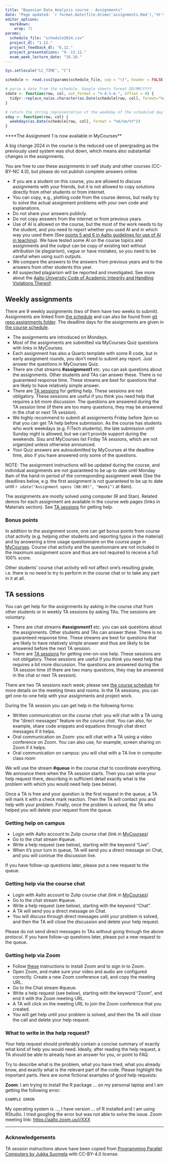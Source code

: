 ```yaml
---
title: "Bayesian Data Analysis course - Assignments"
date: "Page updated: `r format.Date(file.mtime('assignments.Rmd'),'%Y-%m-%d')`"
editor_options: 
  markdown: 
    wrap: 72
params:
  schedule_file: "schedule2024.csv"
  project_dl: "1.12."
  project_feedback_dl: "6.12."
  project_presentations: "9.-13.12."
  exam_week_lecture_date: "16.10."
---
```


```r
Sys.setlocale("LC_TIME", "C")

schedule <- read.csv2(params$schedule_file, sep = "\t", header = FALSE, row.names = 1, col.names = paste("Week", 0:13, sep = ""))

# parse a date from the schedule. Google sheets format DD/MM/YYYY
sdate <- function(row, col, out_format = "%-d.%-m.", offset = 0) {
  tidyr::replace_na(as.character(as.Date(schedule[row, col], format="%d/%m/%Y") + offset, format = out_format), schedule[row, col])
}

# return the string representation of the weekday of the scheduled day
sday <- function(row, col) {
  weekdays(as.Date(schedule[row, col], format = "%d/%m/%Y"))
}
```

****The Assignment 1 is now available in MyCourses**

A big change 2024 in the course is the reduced use of peergrading as
the previously used system was shut down, which means also substantial
changes in the assignments.

You are free to use these assignments in self study and other courses
(CC-BY-NC 4.0), but please do not publish complete answers online.

- If you are a student on this course, you are allowed to discuss assignments with your friends, but it is not allowed to copy solutions directly from other students or from internet.
- You can copy, e.g., plotting code from the course demos, but really try to solve the actual assignment problems with your own code and explanations.
- Do not share your answers publicly.
- Do not copy answers from the internet or from previous years.
- Use of AI is allowed on the course, but the most of the work needs to by the student, and you need to report whether you used AI and in which way you used them (See [points 5 and 6 in Aalto guidelines for use of AI in teaching](https://www.aalto.fi/en/services/guidance-for-the-use-of-artificial-intelligence-in-teaching-and-learning-at-aalto-university)). We have tested some AI on the course topics and assignments and the output can be copy of existing text without attribution (ie plagiarism), vague or have mistakes, so you need to be careful when using such outputs.
- We compare the answers to the answers from previous years and to the answers from other students this year.
- All suspected plagiarism will be reported and investigated. See more about the [Aalto University Code of Academic Integrity and Handling Violations Thereof](https://www.aalto.fi/en/applications-instructions-and-guidelines/aalto-university-code-of-academic-integrity-and-handling-violations-thereof).

## Weekly assignments

There are 9 weekly assignments (two of them have two weeks to submit).
Assignments are linked from [the schedule](Aalto2024.html#Schedule_2024)
and can also be found from [git repo assignments
folder](https://github.com/avehtari/BDA_course_Aalto/tree/master/assignments).
The deadline days for the assignments are given in [the course
schedule](Aalto2024.html#Schedule_2024).

-   The assignments are introduced on Mondays.
-   Most of the assignments are submitted via MyCourses Quiz questions with links in MyCourses.
-   Each assignment has also a Quarto template with some R code, but in
    early assignment rounds, you don't need to submit any report. Just
    answer the questions in MyCourses Quiz.
-   There are chat streams **#assignment1** etc. you can ask questions
    about the assignments. Other students and TAs can answer these.
    There is no guaranteed response time. These streams are best for
    questions that are likely to have relatively simple answer.
-   There are [TA sessions](#TA_sessions) for getting help. These
    sessions are not obligatory. These sessions are useful if you think
    you need help that requires a bit more discussion. The questions are
    answered during the TA session time (if there are too many
    questions, they may be answered in the chat or next TA session).
-   We highly recommend to submit all assignments Friday before 3pm so
    that you can get TA help before submission. As the course has
    students who work weekdays (e.g. FiTech students), the late
    submission until Sunday night is allowed, but we can't provide
    support during the weekends. Sisu and MyCourses list Firday TA sessions,
    which are not organized unless otherwise announced.
-   Your Quiz answers are autosubmitted by MyCourses at the deadline
    time, also if you have answered only some of the questions.
<!--
-   You can use [R markdown
    template](https://github.com/avehtari/BDA_course_Aalto/tree/master/templates/)
    or [Quarto
    template](https://github.com/avehtari/BDA_course_Aalto/tree/master/templates/)
    for the report. **You can also use any other software**, but please
    follow the outline and ideas in the template [also available as
    PDF](https://github.com/avehtari/BDA_course_Aalto/tree/master/templates/)
-   RStudio has a visual R markdown editor which makes it very easy to
    edit R markdown and Quarto documents as it looks more like the end
    result and has handy toolbar and menus for formatting (e.g. section
    headings, bolding, lists, figures)
-   Students return their answers to
    [peergrade](https://www.peergrade.io) by the end of the week
    (hand-in period). The deadlines are on Sundays 23:59. We can't
    accept late submissions due to the peergrading process.
-   After this, each student reviews 3 random other students' answers
    and provides feedback via online rubric form in peergrade during
    Monday to Wednesday 23:59 (peer grading period).
-   After peergrading, each student reflects on the feedback (reactions,
    e.g. not helpful/helpful) before Sunday 23:59.
-   If a student receives inappropriate feedback/grading or reaction,
    they may "flag" it for TAs to check from Wednesday to Sunday
    (flagging period). Strongly conflicting feedback/gradings are also
    manually checked by TAs (after flagging period). As a guideline, the
    TA responsible for that particular assignment will resolve these
    flags within one week from the date when the feedback was closed.
    Sometimes, especially if the flag resolving is escalated it may take
    more time. Flags that are added after one week from the when the
    feedback was closed will be resolved in the end of the course.
-   Peergrade alerts: If you are worried that you forget the deadlines,
    you can set peergrade to send you email when assignment opens for
    submission, 24 hours before assignment close for submission,
    assignment is open for reviewing, 24 hours before an assignment
    closes for reviewing if you haven't started yet, someone likes my
    feedback (once a day). Click your name -\> User Settings to choose
    which alerts you want.
-->

NOTE: The assignment instructions will be updated during the course, and
individual assignments are not guaranteed to be up to date until Monday
8am of the hand-in period of the corresponding assignment week (See the
deadlines below, e.g. the first assignment is not guaranteed to be up to
date until `r sdate("Assignment opens (08:00)", "Week1")` at 8am).

<!--
Report all results in a single, **anonymous** \*.pdf -file. Do not
include your name, student id, or other information that can identify
you (Peergrade knows who submitted what). You can choose the file name
 freely. Submit the report it in
[peergrade](https://www.peergrade.io). Submitting empty or almost empty
pdf files is not allowed (this will be handled as a violation of
academic integrity as it is harming other students). Include also any
source code to the report (either in appendix or embedded in the
answer). By anonymity it is meant that the report should not contain
your name or student number. In addition to the correctness of the
answers, the overall quality and clearness of the report is also
evaluated.
-->

The assignments are mostly solved using computer (R and Stan). Related
demos for each assignment are available in the course web pages (links
in Materials section). See [TA sessions](#TA_sessions) for getting help.

<!--
Overall recommendation for many students is to include more text
explanations as writing that text is an active way of learning, and also
it's easier to see if you have understood the concepts correctly. If you
make minimal reports, you will also get minimal feedback and you learn
less. The main purpose of the course is to learn, and learning is more
effective if you do it in active and interactive way.

For those who are self studying or who miss several assignment rounds,
there is a possibility to hand in all assignments once in period III (no
need to ask permission for this as this is automatically granted for
everyone). We still strongly recommend students taking the course to
follow the weekly submission deadlines to more evenly spread the work
during the course.

<!--
## Peergrade

Signin into peergrade with link provided at
[MyCourses](https://mycourses.aalto.fi/course/view.php?id=40722)

## Peergrading / feedback

Peergrading is called giving feedback in peergrade.io. Giving feedback
is good term as it is not meant to be just grading wrong vs. correct
answers. Please provide also feedback on the presentation. Part of the
course is practicing making data analysis reports. By providing feedback
on the report presentation other students can learn what they can
improve or what they already did well. You should be able to provide
constructive or positive feedback for all non-empty reports, even if
there is nothing to say about the technical correctness of the answers.
If you all provide more feedback, you will all learn more about good
data analysis reports. Be kind.

## Assignment scoring

Points are given from both *submitting an assignment* and *giving
feedback*. *Submission performance* gives 80% and *feedback performance*
20% of the total score. Only those students who returned a given
assignment are allowed to give feedback to the answers submitted by
others.

You don't need to get 100% score from the submission or feedback to get
grade 5. Thus, one should not worry about getting a 100% score. A
critical reviewer will also affect other students' grading. In addition,
a question can always be flagged for course personnel to check.

We have noticed in previous years that some students return an empty pdf
to peergrade to still get points from giving feedback. This is not
allowed. If a student returns an empty pdf or it is obvious from the pdf
that the student hasn't done any effort for the assignment, the student
is not allowed to give feedback. The course staff will monitor returned
assignments, and negative points will be awarded to empty assignments.
If any student is reviewing an empty pdf, please contact course staff.

### Submission score

After peer grading is over for an assignment, each submission receives a
*submission score*. This score is between 0% and 100% depending on how
well the peers evaluated the submission. This is mostly about the
technical correctness and small part about the presentation.

The numerical score for each criteria is normalised to be between 0% and
100%, where 0% is given to the worst, and 100% to the best possible
answer. As an example, in a Scale-question with 5 levels, the different
answers will count 0%, 25%, 50%, 75%, 100%.

The total submission score is calculated for a submission by averaging
the scores from each of the peers. The score from an individual peer
evaluating a submission is obtained by averaging over the criteria in
the feedback rubric.

Within each assignment, there are two sections *Basic requirements* and
*Overall quality of the report*. These segments are weighted so that
they each provide 7.5% of that assignment's total score. The remaining
85% is distributed evenly to the rest of the sections. Within each
section, the points are distributed evenly among each question.

If a student has flagged some of their received evaluations and a TA has
accepted the flag and overruled the original evaluation, then TA's new
evaluation is used for computing the score instead. If a teacher
overrules a specific evaluation by one student, that answer is taken to
be the correct one for that part of that submission. This means that the
evaluations by other students on that part are disregarded in the final
score of the submission.

There are 9 assignment rounds in total. Each round has different
weighting when computing the total score. The assignment instructions
list max points for each assignment as 3, 3, 9, 6, 6, 6, 6, 6, 3. These
translate (approximately) to weights 6%, 6%, 19%, 12%, 12%, 12%, 12%,
12%, 6%.

### Feedback score

The *feedback score* depends on the reactions, such that a student's
feedback score on an assignment is an average of the reactions received.
If no reactions have been given to the student's reviews, no feedback
score is computed and it will simply show as "-".

When you provide feedback, you can provide constructive and positive
feedback on how to improve presentation or tell what is already very
good. If the report is perfect and you can't come up with anything to
improve, you can tell what did you like about the report. By providing
that kind of feedback you are more likely to receive higher feedback
score. Even

The following are reasons to react positively to feedback:

-   Reviewer giving you tips on how to improve the presentation of the
    report or specific answer.
-   Reviewer making the effort of finding and pointing out where your
    bug originates from.

Be kind when reacting to to the feedback. If you didn't like the
feedback, think first a moment, and then re-consider whether it was just
the wording that got you angry and maybe there is something useful in
the feedback.

Note that the baseline feedback reaction is "Somewhat useful. Could be
more elaborate." which corresponds to 0.5 points or as Peergrade shows
it to 50%. If you receive 100% you have exceeded the expectations.
-->

### Bonus points {#bonus}

In addition to the assignment score, one can get bonus points from course
chat activity (e.g. helping other students and reporting typos in the material) and by answering a time usage questionnaire on the course
page in
[MyCourses](https://mycourses.aalto.fi/course/view.php?id=40722). Course
chat activity and the questionnaire are not included in the maximum
assignment score and thus are not required to receive a full 100% score.
	   
Other students' course chat activity will not affect one's resulting
grade, i.e. there is no need to try to perform in the course chat or to
take any part in it at all.

<!--
After each assignment, a voluntary anonymous questionnaire is opened on
the course page in
[MyCourses](https://mycourses.aalto.fi/course/view.php?id=40722) for the
peergrading feedback period (Monday 8:00 to Wednesday 23:59).

## Be polite

Remember to be polite when peergrading, giving feedback, and reacting to
feedback. Do not spend a lot of time fighting over the grading of one
question from one student. If you don't agree you can submit a flag or
in extreme case contact the TAs. Also, keep in mind that in most of the
cases, which we've seen, the students have been fighting for points
which have less than a 1/1000 effect on the final score. Long fight over
that is not worth the time and energy. If you get feedback which makes
you angry, breath and wait a moment before unleashing your anger back.
We ask you to honor the system and be polite to your peers.
-->

## TA sessions

You can get help for the assignments by asking in the course chat from
other students or in weekly TA sessions by asking TAs. The sessions are
voluntary.

-   There are chat streams **#assignment1** etc. you can ask questions
    about the assignments. Other students and TAs can answer these.
    There is no guaranteed response time. These streams are best for
    questions that are likely to have relatively simple answer and thus
    are likely to be answered before the next TA session.
-   There are [TA sessions](#TA_sessions) for getting one-on-one help.
    These sessions are not obligatory. These sessions are useful if you
    think you need help that requires a bit more discussion. The
    questions are answered during the TA session time (if there are two
    many questions, they may be answered in the chat or next TA
    session).

There are two TA sessions each week; please see [the course
schedule](Aalto2024.html#Schedule_2024) for more details on the meeting
times and rooms. In the TA sessions, you can get one-to-one help with your
assignments and project work.

During the TA session you can get help in the following forms:

-   Written communication on *the course chat*: you will chat with a TA
    using the "direct messages" feature on *the course chat*. You can
    also, for example, share code snippets and equations through chat
    direct messages if it helps.
-   Oral communication on Zoom: you will chat with a TA using a video
    conference on Zoom. You can also use, for example, screen sharing on
    Zoom if it helps.
-   Oral communication on campus: you will chat with a TA live in
    computer class room

We will use the stream **#queue** in the course chat to coordinate
everything. We announce there when the TA session starts. Then you can
write your help request there, describing in sufficient detail exactly
what is the problem with which you would need help (see below).

Once a TA is free and your question is the first request in the queue, a
TA will mark it with a check mark reaction. Then the TA will contact you
and help with your problem. Finally, once the problem is solved, the TA
who helped you will delete your request from the queue.

### Getting help on campus

-   Login with Aalto account to Zulip course chat (link in
    [MyCourses](https://mycourses.aalto.fi/course/view.php?id=40722))
-   Go to the chat stream #queue.
-   Write a help request (see below), starting with the keyword "Live".
-   When it's your turn in queue, TA will send you a direct message on
    Chat, and you will coninue the discussion live.

If you have follow-up questions later, please put a new
request to the queue.

### Getting help via the course chat

-   Login with Aalto account to Zulip course chat (link in
    [MyCourses](https://mycourses.aalto.fi/course/view.php?id=40722))
-   Go to the chat stream #queue.
-   Write a help request (see below), starting with the keyword "Chat".
-   A TA will send you a direct message on Chat.
-   You will discuss through direct messages until your problem is
    solved, and then the TA will close the discussion and delete your
    help request.

Please do not send direct messages to TAs without going through the
above protocol. If you have follow-up questions later, please put a new
request to the queue.

### Getting help via Zoom

-   Follow [these](https://www.aalto.fi/en/services/zoom-quick-guide)
    instructions to install Zoom and to sign in to Zoom.
-   Open Zoom, and make sure your video and audio are configured
    correctly. Create a new Zoom conference call, and copy the meeting
    URL.
-   Go to the Chat stream #queue.
-   Write a help request (see below), starting with the keyword "Zoom",
    and end it with the Zoom meeting URL.
-   A TA will click on the meeting URL to join the Zoom conference that
    you created.
-   You will get help until your problem is solved, and then the TA will
    close the call and delete your help request.

### What to write in the help request?

Your help request should preferably contain a concise summary of
exactly what kind of help you would need. Ideally, after reading the
help request, a TA should be able to already have an answer for you,
or point to FAQ.

Try to describe what is the problem, what you have tried, what you
already know, and exactly what is the relevant part of the code. Please
highlight the important parts. Here are some fictional examples of good
help requests:

<!--
------------------------------------------------------------------------

**Chat**: I am not able to get the correct solution to assignment 2 part
c) by using the test data. According to the assignment pdf, the correct
solution is 0.4511238, but I am getting the answer 0.3771946. The code
for my function is:

`EXAMPLE CODE 1`

I thought that I have an error in ..., so I tried changing ... to ...,
but then I got a different wrong answer, 0.4285443. I think the error
may be on line 3 in the code, but I do not know how to fix that.

------------------------------------------------------------------------
-->

**Zoom**: I am trying to install the R package ... on my personal laptop
and I am getting the following error:

`EXAMPLE ERROR`

My operating system is ..., I have version ... of R installed and I am
using RStudio. I tried googling the error but was not able to solve the
issue. Zoom meeting link: <https://aalto.zoom.us/j/XXX>

------------------------------------------------------------------------

### Acknowledgements {.toc-ignore}

TA session instructions above have been copied from [Programming
Parallel Computers by Jukka Suomela](http://ppc.cs.aalto.fi/2020/lab/)
with CC-BY-4.0 license.
